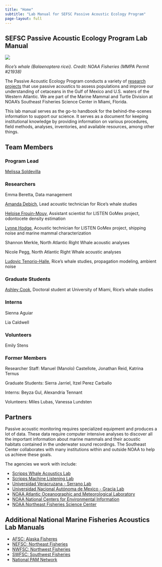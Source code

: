 ```yaml
---
title: "Home"
subtitle: "Lab Manual for SEFSC Passive Acoustic Ecology Program"
page-layout: full
---
```


## SEFSC Passive Acoustic Ecology Program Lab Manual

![](content/images/Rices.png)

*Rice’s whale (Balaenoptera ricei). Credit: NOAA Fisheries (MMPA Permit #21938)*

The Passive Acoustic Ecology Program conducts a variety of [research projects](https://www.fisheries.noaa.gov/science-data/passive-acoustic-research-southeast-fisheries-science-center){target="_blank"} that use passive acoustics to assess populations and improve our understanding of cetaceans in the Gulf of Mexico and U.S. waters of the Western Atlantic. We are part of the Marine Mammal and Turtle Division at NOAA's Southeast Fisheries Science Center in Miami, Florida.

This lab manual serves as the go-to handbook for the behind-the-scenes information to support our science. It serves as a document for keeping institutional knowledge by providing information on various procedures, field methods, analyses, inventories, and available resources, among other things.

## Team Members

### Program Lead

[Melissa Soldevilla](https://www.fisheries.noaa.gov/contact/melissa-soldevilla-phd){target="_blank"}
<!-- Passive Acoustic Ecology Program Lead -->

### Researchers

Emma Beretta, Data management

<!-- Manuel (Manolo) Castellote, Lead for North Atlantic Right Whale studies -->

[Amanda Debich](https://www.fisheries.noaa.gov/contact/amanda-debich){target="_blank"}, Lead acoustic technician for Rice’s whale studies

[Heloise Frouin-Mouy](https://www.fisheries.noaa.gov/contact/heloise-frouin-mouy-phd){target="_blank"}, Assistant scientist for LISTEN GoMex project, odontocete density estimation

[Lynne Hodge](https://www.fisheries.noaa.gov/contact/lynne-hodge-phd){target="_blank"}, Acoustic technician for LISTEN GoMex project, shipping noise and marine mammal characterization

Shannon Merkle, North Atlantic Right Whale acoustic analyses

Nicole Pegg, North Atlantic Right Whale acoustic analyses

[Ludovic Tenorio-Halle](https://www.fisheries.noaa.gov/contact/ludovic-tenorio-halle-phd){target="_blank"}, Rice’s whale studies, propagation modeling, ambient noise

### Graduate Students

[Ashley Cook](https://www.fisheries.noaa.gov/contact/ashley-cook){target="_blank"}, Doctoral student at University of Miami, Rice’s whale studies

### Interns

Sienna Aguiar

Lia Caldwell

### Volunteers

Emily Stens

### Former Members

Researcher Staff: Manuel (Manolo) Castellote, Jonathan Reid, Katrina Ternus

Graduate Students: Sierra Jarriel, Itzel Perez Carballo

<!-- Undergraduate Students:  -->

Interns: Beyza Gul, Alexandria Tennant

Volunteers: Miles Lubas, Vanessa Lundsten

<!-- Itzel Perez Carballo -->

<!-- Beyza Gul, Lapenta Intern Summer 2024 -->

<!-- Sierra Jarriel, MPS student 2021-2022 -->

<!-- Miles Lubas, Undergraduate Fall 2024 -->

<!-- Vanessa Lundsten, post-MPS volunteer 2023 -->

<!-- Alexandria Tennant, Savannah State University Undergraduate Summer 2023, Rice's whale spatiotemporal occurrence in the Gulf of Mexico using passive acoustics -->

## Partners

Passive acoustic monitoring requires specialized equipment and produces a lot of data. These data require computer intensive analyses to discover all the important information about marine mammals and their acoustic habitats contained in the underwater sound recordings. The Southeast Center collaborates with many institutions within and outside NOAA to help us achieve these goals.

The agencies we work with include:

-   [Scripps Whale Acoustics Lab](https://www.cetus.ucsd.edu/){target="_blank"}
-   [Scripps Machine Listening Lab](https://sioml.ucsd.edu/){target="_blank"}
-   [Universidad Veracruzana - Serrano Lab](https://www.uv.mx/personal/arserrano/){target="_blank"}
-   [Universidad Nacional Autónoma de Mexico - Gracia Lab](https://www.icmyl.unam.mx/quienes_somos/personal_academico/gracia-gasca-adolfo){target="_blank"}
-   [NOAA Atlantic Oceanographic and Meteorological Laboratory](https://www.aoml.noaa.gov/people/matthieu-le-henaff/){target="_blank"}
-   [NOAA National Centers for Environmental Information](https://www.ncei.noaa.gov/products/passive-acoustic-data){target="_blank"}
-   [NOAA Northeast Fisheries Science Center](https://www.fisheries.noaa.gov/new-england-mid-atlantic/endangered-species-conservation/passive-acoustic-research-northeast){target="_blank"}

## Additional National Marine Fisheries Acoustics Lab Manuals

-   [AFSC: Alaska Fisheres](https://noaa-afsc.github.io/AFSC-MML-PAM-Lab-Manual/){target="_blank"}
-   [NEFSC: Northeast Fisheries](https://nefsc.github.io/NEFSC_PAB_lab_manual/){target="_blank"}
-   [NWFSC: Northwest Fisheries](https://noaa-nwfsc.github.io/NWFSC-PAM-Lab-Manual/){target="_blank"}
-   [SWFSC: Southwest Fisheries](https://sael-swfsc.github.io/SAEL-lab-manual/){target="_blank"}
-   [National PAM Network](https://nmfs-ost.github.io/PAM_National_NMFS_Network/){target="_blank"}
